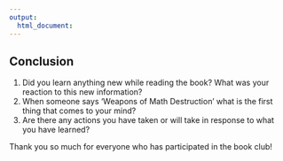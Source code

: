 ```yaml
---
output:
  html_document:
---
```



## Conclusion

1. Did you learn anything new while reading the book?  What was your reaction to this new information?
1. When someone says ‘Weapons of Math Destruction’ what is the first thing that comes to your mind? 
1. Are there any actions you have taken or will take in response to what you have learned? 

Thank you so much for everyone who has participated in the book club!

